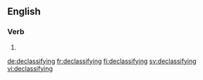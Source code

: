 ==English==

===Verb===
{{head|en|present participle}}

# {{present participle of|declassify|lang=en|nocat=1}}

[[de:declassifying]]
[[fr:declassifying]]
[[fi:declassifying]]
[[sv:declassifying]]
[[vi:declassifying]]